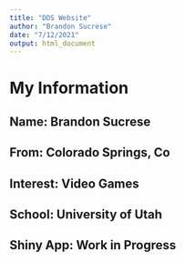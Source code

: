 ```yaml
---
title: "DDS Website"
author: "Brandon Sucrese"
date: "7/12/2021"
output: html_document
---
```


# My Information
## Name: Brandon Sucrese
## From: Colorado Springs, Co
## Interest: Video Games
## School: University of Utah
## Shiny App: Work in Progress
